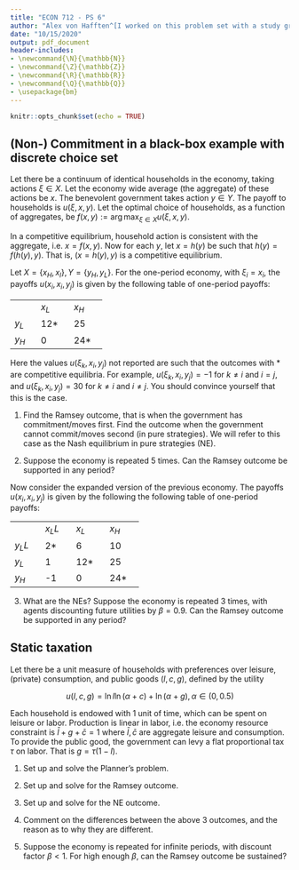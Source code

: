 ```yaml
---
title: "ECON 712 - PS 6"
author: "Alex von Hafften^[I worked on this problem set with a study group of Michael Nattinger, Andrew Smith, and Ryan Mather. I also discussed problems with Emily Case, Sarah Bass, and Danny Edgel.]"
date: "10/15/2020"
output: pdf_document
header-includes:
- \newcommand{\N}{\mathbb{N}}
- \newcommand{\Z}{\mathbb{Z}}
- \newcommand{\R}{\mathbb{R}}
- \newcommand{\Q}{\mathbb{Q}}
- \usepackage{bm}
---
```


```r
knitr::opts_chunk$set(echo = TRUE)
```

## (Non-) Commitment in a black-box example with discrete choice set

Let there be a continuum of identical households in the economy, taking actions $\xi \in X$.\footnote{These problems draw extensively from Ljungqvist and Sargent's Recursive Macroeconomic Theory.}  Let the economy wide average (the aggregate) of these actions be $x$.  The benevolent government takes action $y \in Y$.  The payoff to households is $u(\xi, x, y)$. Let the optimal choice of households, as a function of aggregates, be $f(x, y) := \arg\max_{\xi \in X} u(\xi, x, y)$.

In a competitive equilibrium, household action is consistent with the aggregate, i.e. $x=f(x, y)$. Now for each $y$, let $x = h(y)$ be such that $h(y) = f(h(y), y)$. That is, $(x = h(y), y)$ is a competitive equilibrium.

Let $X = \{x_H, x_l\}, Y = \{y_H, y_L\}$. For the one-period economy, with $\xi_i = x_i$, the payoffs $u(x_i, x_i, y_j)$ is given by the following table of one-period payoffs:

+-------+-------+-------+
|       | $x_L$ | $x_H$ |
+-------+-------+-------+
| $y_L$ |   12* |    25 |
+-------+-------+-------+
| $y_H$ |    0  |   24* |
+-------+-------+-------+

Here the values $u(\xi_k, x_i, y_j)$ not reported are such that the outcomes with * are competitive equilibria.  For example, $u(\xi_k, x_i, y_j) = -1$ for $k \neq i$ and $i = j$, and $u(\xi_k, x_i, y_j) = 30$ for $k \neq i$ and $i \neq j$. You should convince yourself that this is the case.

1. Find the Ramsey outcome, that is when the government has commitment/moves first. Find the outcome when the government cannot commit/moves second (in pure strategies).  We will refer to this case as the Nash equilibrium in pure strategies (NE).

2. Suppose the economy is repeated 5 times. Can the Ramsey outcome be supported in any period?

Now consider the expanded version of the previous economy.  The payoffs $u(x_i, x_i, y_j)$ is given by the following the following table of one-period payoffs:

+-------+--------+-------+-------+
|       | $x_LL$ | $x_L$ | $x_H$ |
+-------+--------+-------+-------+
| $y_LL$|    2*  |    6  | 10    |
+-------+--------+-------+-------+
| $y_L$ |    1   |   12* | 25    |
+-------+--------+-------+-------+
| $y_H$ |   -1   |   0   |   24* |
+-------+--------+-------+-------+

3. What are the NEs? Suppose the economy is repeated 3 times, with agents discounting future utilities by $\beta = 0.9$. Can the Ramsey outcome be supported in any period?

\pagebreak

## Static taxation

Let there be a unit measure of households with preferences over leisure, (private) consumption, and public goods ($l, c, g$), defined by the utility

$$
u(l, c, g) = \ln l \ln(\alpha + c) + \ln(\alpha + g), \alpha \in (0,0.5)
$$

Each household is endowed with 1 unit of time, which can be spent on leisure or labor.  Production is linear in labor, i.e. the economy resource constraint is $\bar{l} + g + \bar{c} = 1$ where $\bar{l}, \bar{c}$ are aggregate leisure and consumption.  To provide the public good, the government can levy a flat proportional tax $\tau$ on labor. That is $g = \tau(1-l)$.

1. Set up and solve the Planner's problem.

2. Set up and solve for the Ramsey outcome.

3. Set up and solve for the NE outcome.

4. Comment on the differences between the above 3 outcomes, and the reason as to why they are different.

5. Suppose the economy is repeated for infinite periods, with discount factor $\beta < 1$. For high enough $\beta$, can the Ramsey outcome be sustained?


